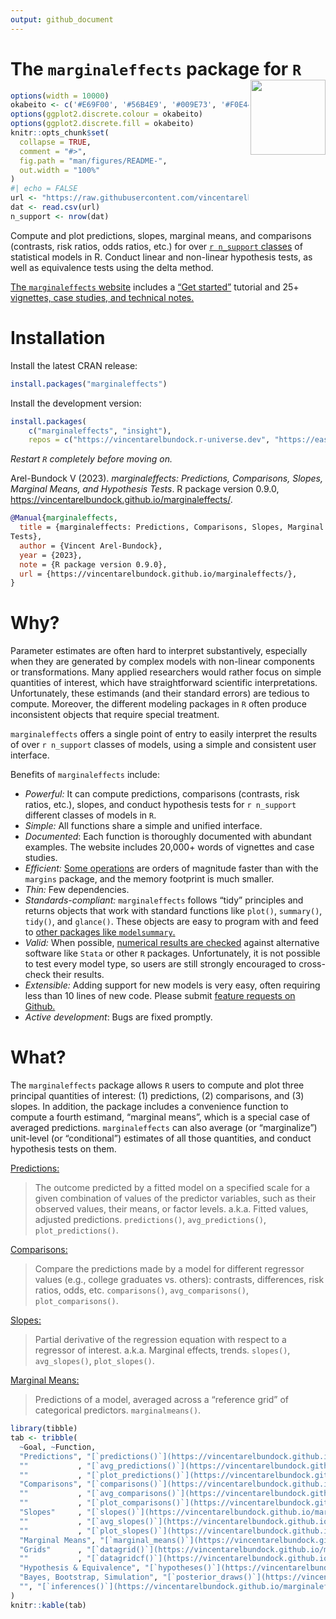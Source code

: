 ```yaml
---
output: github_document
---
```


# The `marginaleffects` package for `R` <img src="https://user-images.githubusercontent.com/987057/134899484-e3392510-2e94-4c39-9830-53356fa5feed.png" align="right" alt="" width="120" />

<!--
[![Codecov test coverage](https://codecov.io/gh/vincentarelbundock/marginaleffects/branch/main/graph/badge.svg)](https://app.codecov.io/gh/vincentarelbundock/marginaleffects?branch=main)
[![R-CMD-check](https://github/To cl.com/vincentarelbundock/marginaleffects/workflows/R-CMD-check/badge.svg)](https://github.com/vincentarelbundock/marginaleffects/actions)
[![CRAN status](https://www.r-pkg.org/badges/version/marginaleffects)](https://CRAN.R-project.org/package=marginaleffects)
[![status](https://tinyverse.netlify.com/badge/marginaleffects)](https://CRAN.R-project.org/package=marginaleffects)
-->

```r
options(width = 10000)
okabeito <- c('#E69F00', '#56B4E9', '#009E73', '#F0E442', '#0072B2', '#D55E00', '#CC79A7', '#999999', '#000000')
options(ggplot2.discrete.colour = okabeito)
options(ggplot2.discrete.fill = okabeito)
knitr::opts_chunk$set(
  collapse = TRUE,
  comment = "#>",
  fig.path = "man/figures/README-",
  out.width = "100%"
)
#| echo = FALSE
url <- "https://raw.githubusercontent.com/vincentarelbundock/marginaleffects/main/data-raw/supported_models.csv"
dat <- read.csv(url)
n_support <- nrow(dat)
```

Compute and plot predictions, slopes, marginal means, and comparisons (contrasts, risk ratios, odds ratios, etc.) for over [`r n_support` classes](https://vincentarelbundock.github.io/marginaleffects/articles/supported_models.html) of statistical models in R. Conduct linear and non-linear hypothesis tests, as well as equivalence tests using the delta method.

[The `marginaleffects` website](https://vincentarelbundock.github.io/marginaleffects/) includes a ["Get started"](https://vincentarelbundock.github.io/marginaleffects/articles/marginaleffects.html) tutorial and 25+ [vignettes, case studies, and technical notes.](https://vincentarelbundock.github.io/marginaleffects/articles/index.html)

# Installation

Install the latest CRAN release:

```r
install.packages("marginaleffects")
```

Install the development version:

```r
install.packages(
    c("marginaleffects", "insight"),
    repos = c("https://vincentarelbundock.r-universe.dev", "https://easystats.r-universe.dev"))
```

*Restart `R` completely before moving on.*

Arel-Bundock V (2023). _marginaleffects: Predictions, Comparisons, Slopes, Marginal Means, and Hypothesis Tests_. R package version 0.9.0, <https://vincentarelbundock.github.io/marginaleffects/>.

```bibtex
@Manual{marginaleffects,
  title = {marginaleffects: Predictions, Comparisons, Slopes, Marginal Means, and Hypothesis
Tests},
  author = {Vincent Arel-Bundock},
  year = {2023},
  note = {R package version 0.9.0},
  url = {https://vincentarelbundock.github.io/marginaleffects/},
}
```

# Why?

Parameter estimates are often hard to interpret substantively, especially when they are generated by complex models with non-linear components or transformations. Many applied researchers would rather focus on simple quantities of interest, which have straightforward scientific interpretations. Unfortunately, these estimands (and their standard errors) are tedious to compute. Moreover, the different modeling packages in `R` often produce inconsistent objects that require special treatment.

`marginaleffects` offers a single point of entry to easily interpret the results of over `r n_support` classes of models, using a simple and consistent user interface.

Benefits of `marginaleffects` include:

* _Powerful:_ It can compute predictions, comparisons (contrasts, risk ratios, etc.), slopes, and conduct hypothesis tests for `r n_support` different classes of models in `R`.
* _Simple:_ All functions share a simple and unified interface.
* _Documented_: Each function is thoroughly documented with abundant examples. The website includes 20,000+ words of vignettes and case studies.
* _Efficient:_ [Some operations](https://vincentarelbundock.github.io/marginaleffects/articles/performance.html) are orders of magnitude faster than with the `margins` package, and the memory footprint is much smaller.
* _Thin:_ Few dependencies.
* _Standards-compliant:_ `marginaleffects` follows "tidy" principles and returns objects that work with standard functions like `plot()`, `summary()`, `tidy()`, and `glance()`. These objects are easy to program with and feed to [other packages like `modelsummary`.](https://vincentarelbundock.github.io/marginaleffects/) 
* _Valid:_  When possible, [numerical results are checked](https://vincentarelbundock.github.io/marginaleffects/articles/supported_models.html) against alternative software like `Stata` or other `R` packages. Unfortunately, it is not possible to test every model type, so users are still strongly encouraged to cross-check their results.
* _Extensible:_ Adding support for new models is very easy, often requiring less than 10 lines of new code. Please submit [feature requests on Github.](https://github.com/vincentarelbundock/marginaleffects/issues)
* _Active development_: Bugs are fixed promptly.

# What?

The `marginaleffects` package allows `R` users to compute and plot three principal quantities of interest: (1) predictions, (2) comparisons, and (3) slopes. In addition, the package includes a convenience function to compute a fourth estimand, "marginal means", which is a special case of averaged predictions. `marginaleffects` can also average (or "marginalize") unit-level (or "conditional") estimates of all those quantities, and conduct hypothesis tests on them.

[Predictions:](https://vincentarelbundock.github.io/marginaleffects/articles/predictions.html)

> The outcome predicted by a fitted model on a specified scale for a given combination of values of the predictor variables, such as their observed values, their means, or factor levels. a.k.a. Fitted values, adjusted predictions. `predictions()`, `avg_predictions()`, `plot_predictions()`.

[Comparisons:](https://vincentarelbundock.github.io/marginaleffects/articles/comparisons.html)

> Compare the predictions made by a model for different regressor values (e.g., college graduates vs. others): contrasts, differences, risk ratios, odds, etc. `comparisons()`, `avg_comparisons()`, `plot_comparisons()`.

[Slopes:](https://vincentarelbundock.github.io/marginaleffects/articles/slopes.html) 

> Partial derivative of the regression equation with respect to a regressor of interest. a.k.a. Marginal effects, trends. `slopes()`, `avg_slopes()`, `plot_slopes()`.

[Marginal Means:](https://vincentarelbundock.github.io/marginaleffects/articles/marginalmeans.html) 

> Predictions of a model, averaged across a "reference grid" of categorical predictors. `marginalmeans()`.


```r
library(tibble)
tab <- tribble(
  ~Goal, ~Function,
  "Predictions", "[`predictions()`](https://vincentarelbundock.github.io/marginaleffects/reference/comparisons.html)",
  ""           , "[`avg_predictions()`](https://vincentarelbundock.github.io/marginaleffects/reference/comparisons.html)",
  ""           , "[`plot_predictions()`](https://vincentarelbundock.github.io/marginaleffects/reference/plot_comparisons.html)",
  "Comparisons", "[`comparisons()`](https://vincentarelbundock.github.io/marginaleffects/reference/comparisons.html)",
  ""           , "[`avg_comparisons()`](https://vincentarelbundock.github.io/marginaleffects/reference/comparisons.html)",
  ""           , "[`plot_comparisons()`](https://vincentarelbundock.github.io/marginaleffects/reference/plot_comparisons.html)",
  "Slopes"     , "[`slopes()`](https://vincentarelbundock.github.io/marginaleffects/reference/slopes.html)",
  ""           , "[`avg_slopes()`](https://vincentarelbundock.github.io/marginaleffects/reference/slopes.html)",
  ""           , "[`plot_slopes()`](https://vincentarelbundock.github.io/marginaleffects/reference/plot_slopes.html)",
  "Marginal Means", "[`marginal_means()`](https://vincentarelbundock.github.io/marginaleffects/reference/marginal_means.html)",
  "Grids"      , "[`datagrid()`](https://vincentarelbundock.github.io/marginaleffects/reference/datagrid.html)",
  ""           , "[`datagridcf()`](https://vincentarelbundock.github.io/marginaleffects/reference/datagrid.html)",
  "Hypothesis & Equivalence", "[`hypotheses()`](https://vincentarelbundock.github.io/marginaleffects/reference/hypotheses.html)",
  "Bayes, Bootstrap, Simulation", "[`posterior_draws()`](https://vincentarelbundock.github.io/marginaleffects/reference/inferences.html)",
  "", "[`inferences()`](https://vincentarelbundock.github.io/marginaleffects/reference/inferences.html)"
)
knitr::kable(tab)
```
